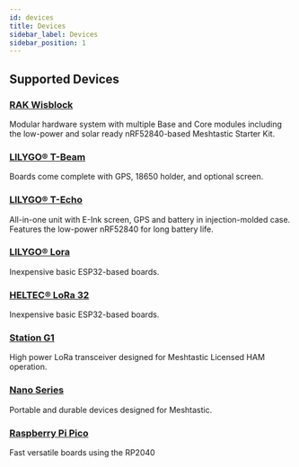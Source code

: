 ```yaml
---
id: devices
title: Devices
sidebar_label: Devices
sidebar_position: 1
---
```


## Supported Devices

### [RAK Wisblock](./rak/)
Modular hardware system with multiple Base and Core modules including the low-power and solar ready nRF52840-based Meshtastic Starter Kit.

### [LILYGO® T-Beam](./tbeam/)
Boards come complete with GPS, 18650 holder, and optional screen.

### [LILYGO® T-Echo](./techo/)
All-in-one unit with E-Ink screen, GPS and battery in injection-molded case.  Features the low-power nRF52840 for long battery life.

### [LILYGO® Lora](./lora/)
Inexpensive basic ESP32-based boards.

### [HELTEC® LoRa 32](./heltec/)
Inexpensive basic ESP32-based boards.

### [Station G1](./station-g1/)
High power LoRa transceiver designed for Meshtastic Licensed HAM operation.

### [Nano Series](./nano/)
Portable and durable devices designed for Meshtastic.

### [Raspberry Pi Pico](./raspberry-pi/)
Fast versatile boards using the RP2040